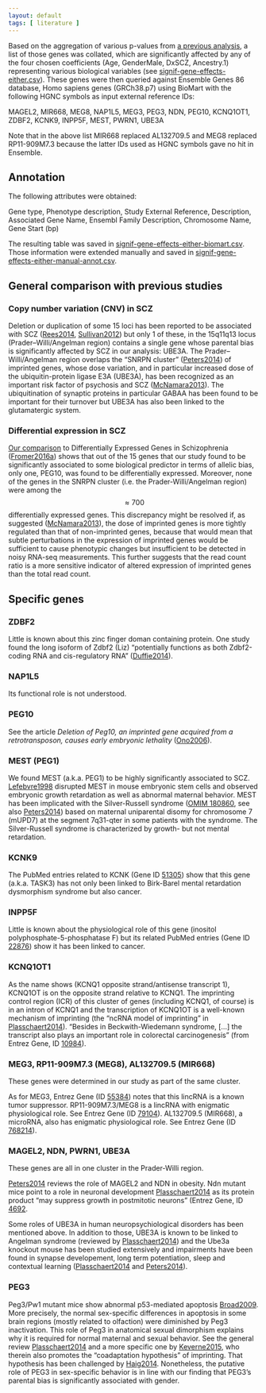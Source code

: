 ```yaml
---
layout: default
tags: [ literature ]
---
```


Based on the aggregation of various p-values from [a previous analysis]({{ site.baseurl }}{% post_url /projects/monoallelic-brain/2016-10-03-permutation-test %}), a list of those genes was collated, which are significantly affected by any of the four chosen coefficients (Age, GenderMale, DxSCZ, Ancestry.1) representing various biological variables (see [signif-gene-effects-either.csv]).  These genes were then queried against Ensemble Genes 86 database, Homo sapiens genes (GRCh38.p7) using BioMart with the following HGNC symbols as input external reference IDs:

MAGEL2,
MIR668,
MEG8,
NAP1L5,
MEG3,
PEG3,
NDN,
PEG10,
KCNQ1OT1,
ZDBF2,
KCNK9,
INPP5F,
MEST,
PWRN1,
UBE3A

Note that in the above list MIR668 replaced AL132709.5 and MEG8 replaced RP11-909M7.3 because the latter IDs used as HGNC symbols gave no hit in Ensemble.

## Annotation

The following attributes were obtained:

Gene type,
Phenotype description,
Study External Reference,
Description,
Associated Gene Name,
Ensembl Family Description,
Chromosome Name,
Gene Start (bp)

The resulting table was saved in [signif-gene-effects-either-biomart.csv][signif-gene-effects-either-biomart.csv].  Those information were extended manually and saved in [signif-gene-effects-either-manual-annot.csv][signif-gene-effects-either-manual-annot.csv].

## General comparison with previous studies

### Copy number variation (CNV) in SCZ

Deletion or duplication of some 15 loci has been reported to be associated with SCZ ([Rees2014], [Sullivan2012]) but only 1 of these, in the 15q11q13 locus (Prader–Willi/Angelman region) contains a single gene whose parental bias is significantly affected by SCZ in our analysis: UBE3A.  The Prader–Willi/Angelman region overlaps the "SNRPN cluster" ([Peters2014]) of imprinted genes, whose dose variation, and in particular increased dose of the ubiquitin-protein ligase E3A (UBE3A), has been recognized as an important risk factor of psychosis and SCZ ([McNamara2013]).  The ubiquitination of synaptic proteins in particular GABAA has been found to be important for their turnover but UBE3A has also been linked to the glutamatergic system.

### Differential expression in SCZ

[Our comparison]({{ site.baseurl }}{% post_url /projects/monoallelic-brain/2016-10-20-differential-expression-scz %}) to Differentially Expressed Genes in Schizophrenia ([Fromer2016a]) shows that out of the 15 genes that our study found to be significantly associated to some biological predictor in terms of allelic bias, only one, PEG10, was found to be differentially expressed.  Moreover, none of the genes in the SNRPN cluster (i.e. the Prader-Willi/Angelman region) were among the $$\approx 700$$ differentially expressed genes.  This discrepancy might be resolved if, as suggested ([McNamara2013]), the dose of imprinted genes is more tightly regulated than that of non-imprinted genes, because that would mean that subtle perturbations in the expression of imprinted genes would be sufficient to cause phenotypic changes but insufficient to be detected in noisy RNA-seq measurements.  This further suggests that the read count ratio is a more sensitive indicator of altered expression of imprinted genes than the total read count.

## Specific genes

### ZDBF2

Little is known about this zinc finger doman containing protein.  One study found  the long isoform of Zdbf2 (Liz) "potentially functions as both Zdbf2-coding RNA and cis-regulatory RNA" ([Duffie2014]).

### NAP1L5

Its functional role is not understood.

### PEG10

See the article *Deletion of Peg10, an imprinted gene acquired from a retrotransposon, causes early embryonic lethality* ([Ono2006]).

### MEST (PEG1)

We found MEST (a.k.a. PEG1) to be highly significantly associated to SCZ.  [Lefebvre1998] disrupted MEST in mouse embryonic stem cells and observed embryonic growth retardation as well as abnormal maternal behavior.  MEST has been implicated with the Silver-Russell syndrome ([OMIM 180860], see also [Peters2014]) based on maternal uniparental disomy for chromosome 7 (mUPD7) at the segment 7q31-qter in some patients with the syndrome.  The Silver-Russell syndrome is characterized by growth- but not mental retardation.

### KCNK9

The PubMed entries related to KCNK (Gene ID [51305](https://www.ncbi.nlm.nih.gov/gene/51305)) show that this gene (a.k.a. TASK3) has not only been linked to Birk-Barel mental retardation dysmorphism syndrome but also cancer.

### INPP5F

Little is known about the physiological role of this gene (inositol polyphosphate-5-phosphatase F) but its related PubMed entries (Gene ID [22876](https://www.ncbi.nlm.nih.gov/gene/22876)) show it has been linked to cancer.

### KCNQ1OT1

As the name shows (KCNQ1 opposite strand/antisense transcript 1), KCNQ1OT is on the opposite strand relative to KCNQ1.  The imprinting control region (ICR) of this cluster of genes (including KCNQ1, of course) is in an intron of KCNQ1 and the transcription of KCNQ1OT is a well-known mechanism of imprinting (the "ncRNA model of imprinting" in [Plasschaert2014]).  "Besides in Beckwith-Wiedemann syndrome, [...] the transcript also plays an important role in colorectal carcinogenesis" (from Entrez Gene, ID [10984](https://www.ncbi.nlm.nih.gov/gene/10984)).

### MEG3, RP11-909M7.3 (MEG8), AL132709.5 (MIR668)

These genes were determined in our study as part of the same cluster.

As for MEG3, Entrez Gene (ID [55384](https://www.ncbi.nlm.nih.gov/gene/55384)) notes that this lincRNA is a known tumor suppressor. RP11-909M7.3/MEG8 is a lincRNA with enigmatic physiological role.  See Entrez Gene (ID [79104](https://www.ncbi.nlm.nih.gov/gene/79104)).  AL132709.5 (MIR668), a microRNA, also has enigmatic physiological role.  See Entrez Gene (ID [768214](https://www.ncbi.nlm.nih.gov/gene/768214)).

### MAGEL2, NDN, PWRN1, UBE3A

These genes are all in one cluster in the Prader-Willi region.

[Peters2014] reviews the role of MAGEL2 and NDN in obesity.  Ndn mutant mice point to a role in neuronal development [Plasschaert2014] as its protein product "may suppress growth in postmitotic neurons" (Entrez Gene, ID [4692](https://www.ncbi.nlm.nih.gov/gene/4692).

Some roles of UBE3A in human neuropsychiological disorders has been mentioned above.  In addition to those, UBE3A is known to be linked to Angelman syndrome (reviewed by [Plasschaert2014]) and the Ube3a knockout mouse has been studied extensively and impairments have been found in synapse developement, long term potentiation, sleep and contextual learning ([Plasschaert2014] and [Peters2014]).

### PEG3

Peg3/Pw1 mutant mice show abnormal p53-mediated apoptosis [Broad2009].  More precisely, the normal sex-specific differences in apoptosis in some brain regions (mostly related to olfaction) were diminished by Peg3 inactivation.  This role of Peg3 in anatomical sexual dimorphism explains why it is required for normal maternal and sexual behavior.  See the general review [Plasschaert2014] and a more specific one by [Keverne2015], who therein also promotes the "coadaptation hypothesis" of imprinting.  That hypothesis has been challenged by [Haig2014].  Nonetheless, the putative role of PEG3 in sex-specific behavior is in line with our finding that PEG3's parental bias is significantly associated with gender.

[Rees2014]: http://www.ncbi.nlm.nih.gov/pubmed/24311552
[Sullivan2012]: http://www.ncbi.nlm.nih.gov/pubmed/22777127
[Peters2014]: https://www.ncbi.nlm.nih.gov/pubmed/24958438
[McNamara2013]: http://www.ncbi.nlm.nih.gov/pubmed/23697931
[Fromer2016a]: http://www.ncbi.nlm.nih.gov/pubmed/27668389
[Lefebvre1998]: http://www.ncbi.nlm.nih.gov/pubmed/9771709
[Keverne2015]: http://www.ncbi.nlm.nih.gov/pubmed/25404322
[OMIM 180860]: http://omim.org/entry/180860
[Broad2009]: http://www.ncbi.nlm.nih.gov/pubmed/19224563
[Plasschaert2014]: http://www.ncbi.nlm.nih.gov/pubmed/24757003
[Haig2014]: http://www.ncbi.nlm.nih.gov/pubmed/24129605
[Duffie2014]: http://www.ncbi.nlm.nih.gov/pubmed/24589776
[Ono2006]: http://www.ncbi.nlm.nih.gov/pubmed/16341224

[signif-gene-effects-either.csv]: {{ site.baseurl }}/assets/projects/monoallelic-brain/signif-gene-effects-either.csv
[signif-gene-effects-either-biomart.csv]: {{ site.baseurl }}/assets/projects/monoallelic-brain/signif-gene-effects-either-biomart.csv
[signif-gene-effects-either-manual-annot.csv]: {{ site.baseurl }}/assets/projects/monoallelic-brain/signif-gene-effects-either-manual-annot.csv
